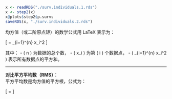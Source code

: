 
```r
x <- readRDS("./surv.individuals.1.rds")
x <- step2(x)
x@plots$step2$p.survs
saveRDS(x, "./surv.individuals.2.rds")
```
均方值（或二阶原点矩）的数学公式用 LaTeX 表示为：

\[
\text{均方值} = \frac{1}{n} \sum_{i=1}^{n} x_i^2
\]

其中：
- \( n \) 为数据的总个数，
- \( x_i \) 为第 \( i \) 个数据点，
- \( \sum_{i=1}^{n} x_i^2 \) 表示所有数据点的平方和。

---

**对比平方平均数（RMS）**：  
平方平均数是均方值的平方根，公式为：

\[
\text{RMS} = \sqrt{\frac{1}{n} \sum_{i=1}^{n} x_i^2}
\]

